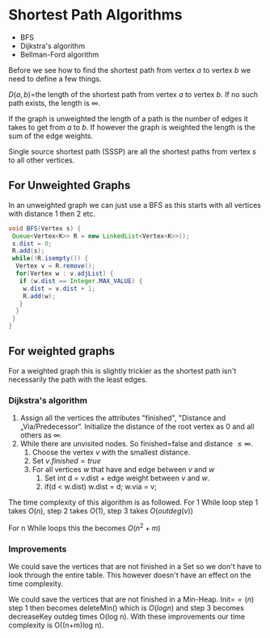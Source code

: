 # Shortest Path Algorithms


- BFS
- Dijkstra's algorithm
- Bellman-Ford algorithm

Before we see how to find the shortest path from vertex $a$ to vertex $b$ we need to define a few things.

$D(a,b)=$the length of the shortest path from vertex $a$ to vertex $b$. If no such path exists, the length is $\infty$.

If the graph is unweighted the length of a path is the number of edges it takes to get from $a$ to $b$. If however the graph is weighted the length is the sum of the edge weights.

Single source shortest path (SSSP) are all the shortest paths from vertex $s$ to all other vertices.

## For Unweighted Graphs

In an unweighted graph we can just use a BFS as this starts with all vertices with distance 1 then 2 etc.

```java
void BFS(Vertex s) {
 Queue<Vertex<K>> R = new LinkedList<Vertex<K>>();
 s.dist = 0;
 R.add(s);
 while(!R.isempty()) {
  Vertex v = R.remove();
  for(Vertex w : v.adjList) {
   if (w.dist == Integer.MAX_VALUE) {
    w.dist = v.dist + 1;
    R.add(w);
   }
  }
 }
}
```

## For weighted graphs

For a weighted graph this is slightly trickier as the shortest path isn't necessarily the path with the least edges.

### Dijkstra's algorithm

1. Assign all the vertices the attributes "finished", "Distance and „Via/Predecessor“. Initialize the distance of the root vertex as 0 and all others as $\infty$.
2. While there are unvisited nodes. So finished=false and distance $\leq \infty$.
   1. Choose the vertex $v$ with the smallest distance.
   2. Set $v.finished = true$
   3. For all vertices $w$ that have and edge between $v$ and $w$
      1. Set int d = v.dist + edge weight between $v$ and $w$.
      2. if(d < w.dist) w.dist = d; w.via = v;

The time complexity of this algorithm is as followed. For 1 While loop step 1 takes $O(n)$, step 2 takes $O(1)$, step 3 takes $O(outdeg(v))$

For n While loops this the becomes $O(n^2 + m)$

### Improvements

We could save the vertices that are not finished in a Set so we don't have to look through the entire table. This however doesn't have an effect on the time complexity.

We could save the vertices that are not finished in a Min-Heap. Init=$=(n)$ step 1 then becomes deleteMin() which is $O(log n)$ and step 3 becomes decreaseKey outdeg times O(log n). With these improvements our time complexity is O((n+m)log n).
